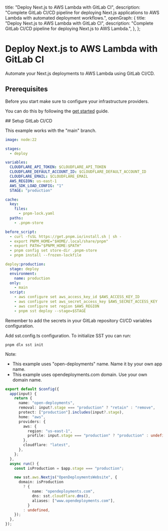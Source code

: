 
  title: "Deploy Next.js to AWS Lambda with GitLab CI",
  description:
    "Complete GitLab CI/CD pipeline for deploying Next.js applications to AWS Lambda with automated deployment workflows.",
  openGraph: {
    title: "Deploy Next.js to AWS Lambda with GitLab CI",
    description:
      "Complete GitLab CI/CD pipeline for deploying Next.js to AWS Lambda.",
  },
};

# Deploy Next.js to AWS Lambda with GitLab CI

Automate your Next.js deployments to AWS Lambda using GitLab CI/CD.

## Prerequisites

Before you start make sure to configure your infrastructure providers.

You can do this by following the [get started](/get-started) guide.

<Steps>
## Setup GitLab CI/CD

This example works with the "main" branch.

```yaml copy filename=".gitlab-ci.yml"
image: node:22

stages:
  - deploy

variables:
  CLOUDFLARE_API_TOKEN: $CLOUDFLARE_API_TOKEN
  CLOUDFLARE_DEFAULT_ACCOUNT_ID: $CLOUDFLARE_DEFAULT_ACCOUNT_ID
  CLOUDFLARE_EMAIL: $CLOUDFLARE_EMAIL
  AWS_REGION: us-east-1
  AWS_SDK_LOAD_CONFIG: "1"
  STAGE: "production"

cache:
  key:
    files:
      - pnpm-lock.yaml
  paths:
    - .pnpm-store

before_script:
  - curl -fsSL https://get.pnpm.io/install.sh | sh -
  - export PNPM_HOME="$HOME/.local/share/pnpm"
  - export PATH="$PNPM_HOME:$PATH"
  - pnpm config set store-dir .pnpm-store
  - pnpm install --frozen-lockfile

deploy:production:
  stage: deploy
  environment:
    name: production
  only:
    - main
  script:
    - aws configure set aws_access_key_id $AWS_ACCESS_KEY_ID
    - aws configure set aws_secret_access_key $AWS_SECRET_ACCESS_KEY
    - aws configure set region $AWS_REGION
    - pnpm sst deploy --stage=$STAGE
```

<Callout type="info">
  Remember to add the secrets in your GitLab repository CI/CD variables
  configuration.
</Callout>

Add sst.config.ts configuration. To initialize SST you can run:

`pnpm dlx sst init`

Note:

- This example uses "open-deployments" name. Name it by your own app name.
- This example uses opendeployments.com domain. Use your own domain name.

```ts copy filename="sst.config.ts"
export default $config({
  app(input) {
    return {
      name: "open-deployments",
      removal: input?.stage === "production" ? "retain" : "remove",
      protect: ["production"].includes(input?.stage),
      home: "aws",
      providers: {
        aws: {
          region: "us-east-1",
          profile: input.stage === "production" ? "production" : undefined,
        },
        cloudflare: "latest",
      },
    };
  },
  async run() {
    const isProduction = $app.stage === "production";

    new sst.aws.Nextjs("OpenDeploymentsWebsite", {
      domain: isProduction
        ? {
            name: "opendeployments.com",
            dns: sst.cloudflare.dns(),
            aliases: ["www.opendeployments.com"],
          }
        : undefined,
    });
  },
});
```

</Steps>
